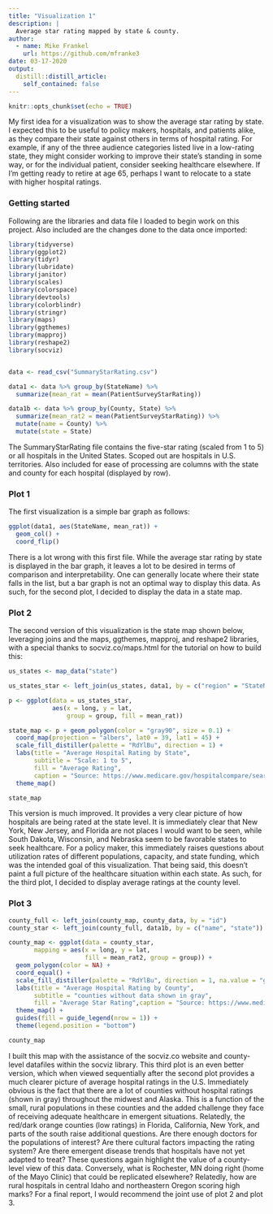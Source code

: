 ```yaml
---
title: "Visualization 1"
description: |
  Average star rating mapped by state & county.
author:
  - name: Mike Frankel
    url: https://github.com/mfranke3
date: 03-17-2020
output:
  distill::distill_article:
    self_contained: false
---
```


```r
knitr::opts_chunk$set(echo = TRUE)
```

My first idea for a visualization was to show the average star rating by state.  I expected this to be useful to policy makers, hospitals, and patients alike, as they compare their state against others in terms of hospital rating.  For example, if any of the three audience categories listed live in a low-rating state, they might consider working to improve their state's standing in some way, or for the individual patient, consider seeking healthcare elsewhere.  If I'm getting ready to retire at age 65, perhaps I want to relocate to a state with higher hospital ratings.

### Getting started
Following are the libraries and data file I loaded to begin work on this project.  Also included are the changes done to the data once imported:

```r

library(tidyverse)
library(ggplot2)
library(tidyr)
library(lubridate)
library(janitor)
library(scales)
library(colorspace)
library(devtools)
library(colorblindr)
library(stringr)
library(maps)
library(ggthemes)
library(mapproj)
library(reshape2)
library(socviz)


data <- read_csv("SummaryStarRating.csv")

data1 <- data %>% group_by(StateName) %>% 
  summarize(mean_rat = mean(PatientSurveyStarRating))

data1b <- data %>% group_by(County, State) %>%
  summarize(mean_rat2 = mean(PatientSurveyStarRating)) %>%
  mutate(name = County) %>%
  mutate(state = State)

```

The SummaryStarRating file contains the five-star rating (scaled from 1 to 5) or all hospitals in the United States.  Scoped out are hospitals in U.S. territories.  Also included for ease of processing are columns with the state and county for each hospital (displayed by row).

### Plot 1
The first visualization is a simple bar graph as follows:

```r

ggplot(data1, aes(StateName, mean_rat)) +
  geom_col() +
  coord_flip()

```

There is a lot wrong with this first file.  While the average star rating by state is displayed in the bar graph, it leaves a lot to be desired in terms of comparison and interpretability.  One can generally locate where their state falls in the list, but a bar graph is not an optimal way to display this data.  As such, for the second plot, I decided to display the data in a state map.

### Plot 2
The second version of this visualization is the state map shown below, leveraging joins and the maps, ggthemes, mapproj, and reshape2 libraries, with a special thanks to socviz.co/maps.html for the tutorial on how to build this:

```r

us_states <- map_data("state")

us_states_star <- left_join(us_states, data1, by = c("region" = "StateName"))

p <- ggplot(data = us_states_star,
            aes(x = long, y = lat,
                group = group, fill = mean_rat))

state_map <- p + geom_polygon(color = "gray90", size = 0.1) +
  coord_map(projection = "albers", lat0 = 39, lat1 = 45) +
  scale_fill_distiller(palette = "RdYlBu", direction = 1) +
  labs(title = "Average Hospital Rating by State",
       subtitle = "Scale: 1 to 5",
       fill = "Average Rating",
       caption = "Source: https://www.medicare.gov/hospitalcompare/search.html") +
  theme_map()

state_map

```

This version is much improved.  It provides a very clear picture of how hospitals are being rated at the state level.  It is immediately clear that New York, New Jersey, and Florida are not places I would want to be seen, while South Dakota, Wisconsin, and Nebraska seem to be favorable states to seek healthcare.  For a policy maker, this immediately raises questions about utilization rates of different populations, capacity, and state funding, which was the intended goal of this visualization.  That being said, this doesn't paint a full picture of the healthcare situation within each state.  As such, for the third plot, I decided to display average ratings at the county level.

### Plot 3

```r

county_full <- left_join(county_map, county_data, by = "id")
county_star <- left_join(county_full, data1b, by = c("name", "state"))

county_map <- ggplot(data = county_star,
       mapping = aes(x = long, y = lat,
                     fill = mean_rat2, group = group)) +
  geom_polygon(color = NA) +
  coord_equal() +
  scale_fill_distiller(palette = "RdYlBu", direction = 1, na.value = "gray90") +
  labs(title = "Average Hospital Rating by County",
       subtitle = "counties without data shown in gray",
       fill = "Average Star Rating",caption = "Source: https://www.medicare.gov/hospitalcompare/search.html") +
  theme_map() +
  guides(fill = guide_legend(nrow = 1)) +
  theme(legend.position = "bottom")

county_map

```

I built this map with the assistance of the socviz.co website and county-level datafiles within the socviz library.  This third plot is an even better version, which when viewed sequentially after the second plot provides a much clearer picture of average hospital ratings in the U.S.  Immediately obvious is the fact that there are a lot of counties without hospital ratings (shown in gray) throughout the midwest and Alaska.  This is a function of the small, rural populations in these counties and the added challenge they face of receiving adequate healthcare in emergent situations.  Relatedly, the red/dark orange counties (low ratings) in Florida, California, New York, and parts of the south raise additional questions.  Are there enough doctors for the populations of interest?  Are there cultural factors impacting the rating system?  Are there emergent disease trends that hospitals have not yet adapted to treat?  These questions again highlight the value of a county-level view of this data.  Conversely, what is Rochester, MN doing right (home of the Mayo Clinic) that could be replicated elsewhere?  Relatedly, how are rural hospitals in central Idaho and northeastern Oregon scoring high marks?  For a final report, I would recommend the joint use of plot 2 and plot 3.